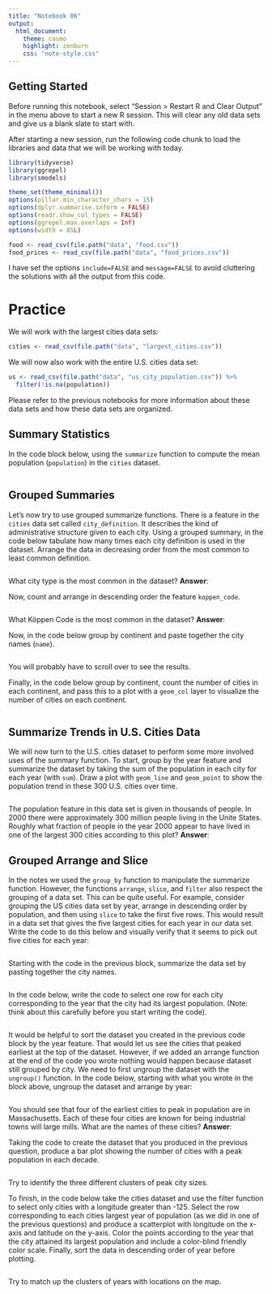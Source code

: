 ```yaml
---
title: "Notebook 06"
output:
  html_document:
    theme: cosmo
    highlight: zenburn
    css: "note-style.css"
---
```


## Getting Started

Before running this notebook, select "Session > Restart R and Clear Output" in
the menu above to start a new R session. This will clear any old data sets and
give us a blank slate to start with.

After starting a new session, run the following code chunk to load the
libraries and data that we will be working with today.

```r
library(tidyverse)
library(ggrepel)
library(smodels)

theme_set(theme_minimal())
options(pillar.min_character_chars = 15)
options(dplyr.summarise.inform = FALSE)
options(readr.show_col_types = FALSE)
options(ggrepel.max.overlaps = Inf)
options(width = 85L)

food <- read_csv(file.path("data", "food.csv"))
food_prices <- read_csv(file.path("data", "food_prices.csv"))
```

I have set the options `include=FALSE` and `message=FALSE` to avoid cluttering
the solutions with all the output from this code.

# Practice

We will work with the largest cities data sets:

```r
cities <- read_csv(file.path("data", "largest_cities.csv"))
```

We will now also work with the entire U.S. cities data set:

```r
us <- read_csv(file.path("data", "us_city_population.csv")) %>%
  filter(!is.na(population))
```

Please refer to the previous notebooks for more information about these data
sets and how these data sets are organized.

## Summary Statistics

In the code block below, using the `summarize` function to compute the mean
population (`population`) in the `cities` dataset.

```r

```

## Grouped Summaries

Let's now try to use grouped summarize functions. There is a feature in the
`cities` data set called `city_definition`. It describes the kind of
administrative structure given to each city. Using a grouped summary, in the
code below tabulate how many times each city definition is used in the dataset.
Arrange the data in decreasing order from the most common to least common
definition.

```r

```

What city type is the most common in the dataset? **Answer**:

Now, count and arrange in descending order the feature `koppen_code`.

```r

```

What Köppen Code is the most common in the dataset? **Answer**:

Now, in the code below group by continent and paste together the
city names (`name`).

```r

```

You will probably have to scroll over to see the results.

Finally, in the code below group by continent, count the number of
cities in each continent, and pass this to a plot with a `geom_col` layer
to visualize the number of cities on each continent.

```r

```

## Summarize Trends in U.S. Cities Data

We will now turn to the U.S. cities dataset to perform some more involved uses
of the summary function. To start, group by the year feature and summarize the
dataset by taking the sum of the population in each city for each year (with
`sum`). Draw a plot with `geom_line` and `geom_point` to show the population
trend in these 300 U.S. cities over time.

```r

```

The population feature in this data set is given in thousands of people. In
2000 there were approximately 300 million people living in the Unite States.
Roughly what fraction of people in the year 2000 appear to have lived in one of
the largest 300 cities according to this plot? **Answer**:

## Grouped Arrange and Slice

In the notes we used the `group_by` function to manipulate the summarize
function. However, the functions `arrange`, `slice`, and `filter` also respect
the grouping of a data set. This can be quite useful. For example, consider
grouping the US cities data set by year, arrange in descending order by
population, and then using `slice` to take the first five rows. This would
result in a data set that gives the five largest cities for each year in our
data set. Write the code to do this below and visually verify that it seems to
pick out five cities for each year:

```r

```

Starting with the code in the previous block, summarize the data set
by pasting together the city names.

```r

```

In the code below, write the code to select one row for each city corresponding
to the year that the city had its largest population. (Note: think about this
carefully before you start writing the code).

```r

```

It would be helpful to sort the dataset you created in the previous code block
by the year feature. That would let us see the cities that peaked earliest at
the top of the dataset. However, if we added an arrange function at the end of
the code you wrote nothing would happen because dataset still grouped by city.
We need to first ungroup the dataset with the `ungroup()` function. In the code
below, starting with what you wrote in the block above, ungroup the dataset and
arrange by year:

```r

```

You should see that four of the earliest cities to peak in population are in
Massachusetts. Each of these four cities are known for being industrial towns
will large mills. What are the names of these cities?
**Answer**:

Taking the code to create the dataset that you produced in the previous
question, produce a bar plot showing the number of cities with a peak
population in each decade.

```r

```

Try to identify the three different clusters of peak city sizes.

To finish, in the code below take the cities dataset and use the filter
function to select only cities with a longitude greater than -125.
Select the row corresponding to each cities largest year of population
(as we did in one of the previous questions) and produce a
scatterplot with longitude on the x-axis and latitude on the y-axis.
Color the points according to the year that the city attained its largest
population and include a color-blind friendly color scale. Finally, sort the
data in descending order of year before plotting.

```r

```

Try to match up the clusters of years with locations on the map.
